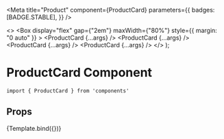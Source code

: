 
<Meta
  title="Product"
  component={ProductCard}
  parameters={{
    badges: [BADGE.STABLE],
  }}
/>

  <>
    <Box
      display="flex"
      gap={"2em"}
      maxWidth={"80%"}
      style={{ margin: "0 auto" }}
    >
      <ProductCard {...args} />
      <ProductCard {...args} />
      <ProductCard {...args} />
      <ProductCard {...args} />
    </Box>
  </>
);

# ProductCard Component

```
import { ProductCard } from 'components'
```

## Props

<ArgsTable of={ProductCard} />

<Canvas>
  <Story
    name="Single Card"
    args={{
      product: {
        price: {
          name: "default",
          value: 13,
          currency: "USD",
        },
        _id: "641a5e3a5b838afc4d6cb769",
        name: "Oriental Wooden Computer",
        description:
          "Carbonite web goalkeeper gloves are ergonomically designed to give easy fit",
        slug: "Oriental-Wooden-Computer",
        categoryId: "bbf26feba62c210574dea89e",
        createdById: "9edd6f031d81d0e44e303c13",
        isAvailable: true,
        isHighlighted: false,
        fit: ["infant"],
        gender: ["female"],
        variants: [
          {
            name: "default",
            color: "grey",
            size: "3Y",
            quantity: 7,
            _id: "641a5e3a5b838afc4d6cb76a",
          },
        ],
        reviews: [
          {
            variantId: "edbc4b2f0bef0027ad9debd4",
            userId: "cde58e364f742ac89aee3eb0",
            rating: 2,
            title:
              "Nam quasi nostrum nam cumque dolores iure blanditiis ullam.",
            body: "Repudiandae cupiditate dolores eos. Impedit unde molestias ex. Vel voluptas reprehenderit laborum aperiam eveniet quibusdam cumque. Porro occaecati fuga repellendus cumque. Autem dolor perferendis consequuntur suscipit aut.",
            isHelpful: 8,
            isNotHelpful: 14,
            archived: false,
          },
          {
            variantId: "edbc4b2f0bef0027ad9debd4",
            userId: "34b36ed6c8e67f481ac2bc6d",
            rating: 3,
            title: "Dolorum repudiandae at distinctio voluptatem voluptatum.",
            body: "Facilis similique voluptates vitae eos debitis ab quas nisi deleniti. Alias aperiam ullam pariatur voluptatibus. Quasi libero assumenda aliquid cum distinctio ratione blanditiis vero sunt. Id expedita pariatur nobis.",
            isHelpful: 19,
            isNotHelpful: 88,
            archived: false,
          },
          {
            variantId: "edbc4b2f0bef0027ad9debd4",
            userId: "b5dab0f1afdedcdfef0f6127",
            rating: 2,
            title: "Maxime non necessitatibus voluptate.",
            body: "Impedit magnam eligendi magni itaque delectus ad earum nesciunt. Omnis laborum quia adipisci magnam praesentium inventore. Voluptas repellendus harum quasi veniam repudiandae facere. Quaerat suscipit voluptatem. Consectetur possimus eaque.",
            isHelpful: 79,
            isNotHelpful: 57,
            archived: false,
          },
        ],
        images: [
          {
            createdById: "9edd6f031d81d0e44e303c13",
            path: "https://loremflickr.com/640/480/fashion",
            alt: "fashion",
            isActive: true,
            isArchived: false,
          },
          {
            createdById: "9edd6f031d81d0e44e303c13",
            path: "https://loremflickr.com/640/480/fashion",
            alt: "fashion",
            isActive: true,
            isArchived: false,
          },
          {
            createdById: "9edd6f031d81d0e44e303c13",
            path: "https://loremflickr.com/640/480/fashion",
            alt: "fashion",
            isActive: true,
            isArchived: false,
          },
        ],
        __v: 0,
        createdAt: "2023-03-22T01:47:38.194Z",
        updatedAt: "2023-03-22T01:47:38.194Z",
      },
    }}
  >
    {Template.bind({})}
  </Story>
</Canvas>
